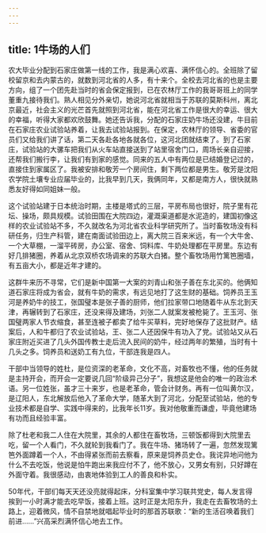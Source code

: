 ```yaml
---
---
---
```

title: 1牛场的人们
---




农大毕业分配到石家庄做第一线的工作，我是满心欢喜、满怀信心的。全班除了留校留京和去内蒙古的，就数到河北省的人多，有十来个。全校去河北省的也是主要方向，组了一个团先赴当时的省会保定报到，已在农林厅工作的我哥哥班上的同学董重九接待我们。熟人相见分外亲切，她说河北省就相当于苏联的莫斯科州，离北京最近，社会主义的光芒首先就照到河北省，能在河北省工作是很大的幸运、很大的幸福，听得大家都欢欣鼓舞。她还告诉我，分配的石家庄奶牛场还没建，牛目前在石家庄农业试验站养着，让我去试验站报到。在保定，农林厅的领导、省委的官员们又给我们讲了话，第二天各赴各地各就各位，这河北团就结束了。到了石家庄，试验站的大骡车把我们从火车站直接送到了站里宿舍门口，周场长亲自迎接，还帮我们搬行李，让我们有到家的感觉。同来的五人中有两位是已结婚登记过的，直接住到家属区了。我被安排和敬芳一个房间住，剩下两位都是男生。敬芳是沈阳农学院土壤专业应届毕业的，比我早到几天，我俩同年，又都是南方人，很快就熟悉友好得如同姐妹一般。

这个试验站建于日本统治时期，主楼是塔式的三层，平房布局也很好，院子里有花坛、操场，颇具规模。试验田围在大院四边，灌溉渠道都是水泥造的，建国初像这样的农业试验站不多，不久就改名为河北省农业科学研究所了。当时畜牧场没有科研任务，归生产科管，建在南面试验田边上，离大院三百来米远，有一个大牛舍、一个大草棚，一溜平砖房，办公室、宿舍、饲料库、牛奶处理都在平房里。东边有好几排猪圈，养着从北京双桥农场调来的苏联大白猪。整个畜牧场用竹篱笆圈墙，有五亩大小，都是近年才建的。

这群牛来历不寻常，它们是新中国第一大案的刘青山和张子善在东北买的。他俩知道石家庄将成为省会，就有牛奶的需求，有远见地打了这生财的基础。饲养员王玉河是养奶牛的技工，张国璧本是张子善的厨师，他们拉家带口地随着牛从东北到天津，再辗转到了石家庄，还没来得及建场，刘张二人就案发被枪毙了。王玉河、张国璧两家人节衣缩食，甚至连被子都卖了给牛买草料，完好地保存了这批财产。结案后，人和牛都归了农业试验站，王、张二人还因保牛有功入了党。试验站又从石家庄附近买进了几头外国传教士走后流入民间的奶牛，经过两年的繁殖，当时有十几头之多。饲养员和送奶工有九位，干部连我是四人。

干部中当领导的姓杜，是位资深的老革命，文化不高，对畜牧也不懂，他的任务就是主持开会，而开会一定要说几回“阶级异己分子”，我想这是他会的唯一的政治术语。另一位姓张，虽才三十来岁，也是老革命，管会计财务。再有一位叫黄尔汉，是辽阳人，东北解放后他入了革命大学，随革大到了河北，分配至试验站，他的专业技术都是自学、实践中得来的，比我年长11岁。我对他敬重而谦虚，毕竟他建场有功而且经验丰富。

除了杜老和我二人住在大院里，其余的人都住在畜牧场，三顿饭都得到大院里去吃，留一个人看门，不久就轮到我看门了。我在牛场、猪场转了一遍，忽然发现篱笆外面蹲着一个人，不由得紧张而前去察看，原来是饲养员史仓。我诧异地问他为什么不去吃饭，他说是怕牛跑出来我应付不了，他不放心，又男女有别，只好蹲在外面守着。我很感动，由衷地体验到工人的善良和朴实。

50年代，干部们每天天还没亮就得起床，分科室集中学习联共党史，每人发言得挨到一小时满才能去吃早饭，接着上班。这时正是太阳东升，我走在去畜牧场的土路上，迎着微风，情不自禁地就唱起毕业时的那首苏联歌：“新的生活召唤着我们前进……”兴高采烈满怀信心地去工作。